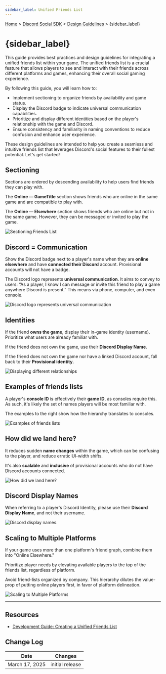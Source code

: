 ```yaml
---
sidebar_label: Unified Friends List
---
```


[Home](#DOCS_INTRO) > [Discord Social SDK](#DOCS_DISCORD_SOCIAL_SDK_OVERVIEW) > [Design Guidelines](#DOCS_DISCORD_SOCIAL_SDK_DESIGN_GUIDELINES) > {sidebar_label}

# {sidebar_label}

This guide provides best practices and design guidelines for integrating a unified friends list within your game. The unified friends list is a crucial feature that allows players to see and interact with their friends across different platforms and games, enhancing their overall social gaming experience.

By following this guide, you will learn how to:

- Implement sectioning to organize friends by availability and game status.
- Display the Discord badge to indicate universal communication capabilities.
- Prioritize and display different identities based on the player's relationship with the game and Discord.
- Ensure consistency and familiarity in naming conventions to reduce confusion and enhance user experience.

These design guidelines are intended to help you create a seamless and intuitive friends list that leverages Discord's social features to their fullest potential. Let's get started!

## Sectioning

Sections are ordered by descending availability to help users find friends they can play with.

The **Online — GameTitle** section shows friends who are online in the same game and are compatible to play with.

The **Online — Elsewhere** section shows friends who are online but not in the same game. However, they can be messaged or invited to play the game.

![Sectioning Friends List](social-sdk/design-guidelines/UFL-02.png)

## Discord = Communication 

Show the Discord badge next to a player's name when they are **online elsewhere** and have **connected their Discord** account. Provisional accounts will not have a badge.

The Discord logo represents **universal communication**. It aims to convey to users: “As a player, I know I can message or invite this friend to play a game anywhere Discord is present.” This means via phone, computer, and even console.

![Discord logo represents universal communication](social-sdk/design-guidelines/UFL-03.png)

## Identities

If the friend **owns the game**, display their in-game identity (username). Prioritize what users are already familiar with.

If the friend does not own the game, use their **Discord Display Name**.

If the friend does not own the game nor have a linked Discord account, fall back to their **Provisional identity**.

![Displaying different relationships](social-sdk/design-guidelines/UFL-04.png)

## Examples of friends lists

A player's **console ID** is effectively their **game ID**, as consoles require this. As such, it's likely the set of names players will be most familiar with.

The examples to the right show how the hierarchy translates to consoles.

![Examples of friends lists](social-sdk/design-guidelines/UFL-05.png)

## How did we land here?

It reduces sudden **name changes** within the game, which can be confusing to the player, and reduce erratic UI-width shifts.

It's also **scalable** and **inclusive** of provisional accounts who do not have Discord accounts connected.

![How did we land here?](social-sdk/design-guidelines/animated/UFL-06.gif)

## Discord Display Names

When referring to a player's Discord Identity, please use their **Discord Display Name**, and not their username.

![Discord display names](social-sdk/design-guidelines/UFL-07.png)

## Scaling to Multiple Platforms

If your game uses more than one platform's friend graph, combine them into "Online Elsewhere."

Prioritize player needs by elevating available players to the top of the friends list, regardless of platform.

Avoid friend-lists organized by company. This hierarchy dilutes the value-prop of putting online players first, in favor of platform delineation.

![Scaling to Multiple Platforms](social-sdk/design-guidelines/UFL-08.png)

---

## Resources 

- [Development Guide: Creating a Unified Friends List](#DOCS_DISCORD_SOCIAL_SDK_DEVELOPMENT_GUIDES_CREATING_A_UNIFIED_FRIENDS_LIST)

## Change Log

| Date           | Changes         |
|----------------|-----------------|
| March 17, 2025 | initial release |

